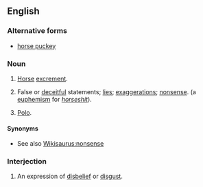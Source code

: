 ==English==

===Alternative forms===
* [[horse puckey]]

===Noun===
{{en-noun|head=[[horse]] [[hockey]]|-}}

# [[horse|Horse]] [[excrement]].
# {{label|en|slang|euphemistic}} False or [[deceitful]] statements; [[lie]]s; [[exaggeration]]s; [[nonsense]]. (a [[euphemism]] for ''[[horseshit]]'').
# {{label|en|sports}} [[polo|Polo]].

====Synonyms====
* See also [[Wikisaurus:nonsense]]

===Interjection===
{{en-interj}}

# An expression of [[disbelief]] or [[disgust]].